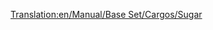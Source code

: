 [[Translation:en/Manual/Base Set/Cargos/Sugar]]

{{en/Cargo| name=Sugar
| image=en/SugarMine.png
| produced=[[en/Manual/Base Set/Industries/Sugar Mine]]
| accepted=[[en/Manual/Base Set/Industries/Sweet Factory]]
}}